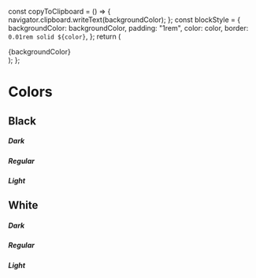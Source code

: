 
  const copyToClipboard = () => {
    navigator.clipboard.writeText(backgroundColor);
  };
  const blockStyle = {
    backgroundColor: backgroundColor,
    padding: "1rem",
    color: color,
    border: `0.01rem solid ${color}`,
  };
  return (
    <div style={blockStyle} onClick={copyToClipboard}>
      {backgroundColor}
    </div>
  );
};

<Meta title="Styleguide/Colors" />

# Colors

## Black

##### Dark

<ColorBlock backgroundColor={colors.black.dark} color={colors.white.light} />

##### Regular

<ColorBlock backgroundColor={colors.black.regular} color={colors.white.light} />

##### Light

<ColorBlock backgroundColor={colors.black.light} color={colors.white.light} />

## White

##### Dark

<ColorBlock backgroundColor={colors.white.dark} color={colors.black.dark} />

##### Regular

<ColorBlock backgroundColor={colors.white.regular} color={colors.black.dark} />

##### Light

<ColorBlock backgroundColor={colors.white.light} color={colors.black.dark} />
